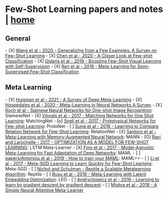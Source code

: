 = Few-Shot Learning papers and notes | [[/index|home]] =
== General ==
- [X] [[papers/Wang et al - 2020 - Generalizing from a Few Examples: A Survey on Few-Shot Learning|Wang et al - 2020 - Generalizing from a Few Examples: A Survey on Few-Shot Learning]]
- [X] [[papers/Chen et al - 2020 - A Closer Look at Few-shot Classification|Chen et al - 2020 - A Closer Look at Few-shot Classification]]
- [X] [[papers/Gidaris et al - 2019 - Boosting Few-Shot Visual Learning with Self-Supervision|Gidaris et al - 2019 - Boosting Few-Shot Visual Learning with Self-Supervision]]
- [X] [[papers/Ren et al - 2018 - Meta-Learning for Semi-Supervised Few-Shot Classification|Ren et al - 2018 - Meta-Learning for Semi-Supervised Few-Shot Classification]]
== Meta Learning ==
- [X] [[papers/Huisman et al - 2021 - A Survey of Deep Meta-Learning|Huisman et al - 2021 - A Survey of Deep Meta-Learning]]
- [X] [[papers/Hospedales et al - 2020 - Meta-Learning in Neural Networks A Survey|Hospedales et al - 2020 - Meta-Learning in Neural Networks A Survey]]
- [X] [[papers/Koch et al - Siamese Neural Networks for One-shot Image Recognition|Koch et al - Siamese Neural Networks for One-shot Image Recognition]]: SiameseNet
- [X] [[papers/Vinyals et al - 2017 - Matching Networks for One Shot Learning|Vinyals et al - 2017 - Matching Networks for One Shot Learning]]: MatchingNet
- [o] [[papers/Snell et al - 2017 - Prototypical Networks for Few-shot Learning|Snell et al - 2017 - Prototypical Networks for Few-shot Learning]]: ProtoNet
- [ ] [[papers/Sung et al - 2018 - Learning to Compare Relation Network for Few-Shot Learning|Sung et al - 2018 - Learning to Compare Relation Network for Few-Shot Learning]]: RelationNet
- [X] [[papers/Santoro et al - Meta-Learning with Memory-Augmented Neural Network|Santoro et al - Meta-Learning with Memory-Augmented Neural Network]]: MANN
- [O] [[papers/Ravi and Larochelle - 2017 - OPTIMIZATION AS A MODEL FOR FEW-SHOT LEARNING|Ravi and Larochelle - 2017 - OPTIMIZATION AS A MODEL FOR FEW-SHOT LEARNING]]: LSTM Meta-Learner
- [X] [[papers/Finn et al - 2017 - Model-Agnostic Meta-Learning for Fast Adaptation of Deep Networks|Finn et al - 2017 - Model-Agnostic Meta-Learning for Fast Adaptation of Deep Networks]]: MAML
- [.] [[papers/papers/Antoniou et al - 2019 - How to train your MAML|papers/Antoniou et al - 2019 - How to train your MAML]]: MAML++
- [ ] [[papers/Li et al - 2017 - Meta-SGD Learning to Learn Quickly for Few-Shot Learning|Li et al - 2017 - Meta-SGD Learning to Learn Quickly for Few-Shot Learning]]: Meta-SGD
- [ ] [[papers/Nichol and Schulman - Reptile a Scalable Metalearning Algorithm|Nichol and Schulman - Reptile a Scalable Metalearning Algorithm]]: Reptile
- [ ] [[papers/Rusu et al - 2019 - Meta-Learning with Latent Embedding Optimization|Rusu et al - 2019 - Meta-Learning with Latent Embedding Optimization]]: LEO
- [ ] [[papers/Andrychowicz et al - 2016 - Learning to learn by gradient descent by gradient descent|Andrychowicz et al - 2016 - Learning to learn by gradient descent by gradient descent]]
- [ ] [[papers/Mishra et al - 2018 - A Simple Neural Attentive Meta-Learner|Mishra et al - 2018 - A Simple Neural Attentive Meta-Learner]]
